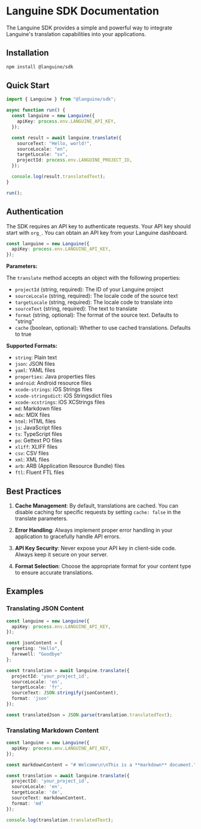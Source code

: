 # Languine SDK Documentation

The Languine SDK provides a simple and powerful way to integrate Languine's translation capabilities into your applications.

## Installation

```bash
npm install @languine/sdk
```

## Quick Start

```typescript
import { Languine } from "@languine/sdk";

async function run() {
  const languine = new Languine({
    apiKey: process.env.LANGUINE_API_KEY,
  });

  const result = await languine.translate({
    sourceText: "Hello, world!",
    sourceLocale: "en",
    targetLocale: "sv",
    projectId: process.env.LANGUINE_PROJECT_ID,
  });

  console.log(result.translatedText);
}

run();
```

## Authentication

The SDK requires an API key to authenticate requests. Your API key should start with `org_`. You can obtain an API key from your Languine dashboard.

```typescript
const languine = new Languine({
  apiKey: process.env.LANGUINE_API_KEY,
});
```

**Parameters:**

The `translate` method accepts an object with the following properties:

- `projectId` (string, required): The ID of your Languine project
- `sourceLocale` (string, required): The locale code of the source text
- `targetLocale` (string, required): The locale code to translate into
- `sourceText` (string, required): The text to translate
- `format` (string, optional): The format of the source text. Defaults to "string"
- `cache` (boolean, optional): Whether to use cached translations. Defaults to true

**Supported Formats:**

- `string`: Plain text
- `json`: JSON files
- `yaml`: YAML files
- `properties`: Java properties files
- `android`: Android resource files
- `xcode-strings`: iOS Strings files
- `xcode-stringsdict`: iOS Stringsdict files
- `xcode-xcstrings`: iOS XCStrings files
- `md`: Markdown files
- `mdx`: MDX files
- `html`: HTML files
- `js`: JavaScript files
- `ts`: TypeScript files
- `po`: Gettext PO files
- `xliff`: XLIFF files
- `csv`: CSV files
- `xml`: XML files
- `arb`: ARB (Application Resource Bundle) files
- `ftl`: Fluent FTL files


## Best Practices

1. **Cache Management**: By default, translations are cached. You can disable caching for specific requests by setting `cache: false` in the translate parameters.

2. **Error Handling**: Always implement proper error handling in your application to gracefully handle API errors.

3. **API Key Security**: Never expose your API key in client-side code. Always keep it secure on your server.

4. **Format Selection**: Choose the appropriate format for your content type to ensure accurate translations.

## Examples

### Translating JSON Content

```typescript
const languine = new Languine({
  apiKey: process.env.LANGUINE_API_KEY,
});

const jsonContent = {
  greeting: "Hello",
  farewell: "Goodbye"
};

const translation = await languine.translate({
  projectId: 'your_project_id',
  sourceLocale: 'en',
  targetLocale: 'fr',
  sourceText: JSON.stringify(jsonContent),
  format: 'json'
});

const translatedJson = JSON.parse(translation.translatedText);
```

### Translating Markdown Content

```typescript
const languine = new Languine({
  apiKey: process.env.LANGUINE_API_KEY,
});

const markdownContent = "# Welcome\n\nThis is a **markdown** document.";

const translation = await languine.translate({
  projectId: 'your_project_id',
  sourceLocale: 'en',
  targetLocale: 'de',
  sourceText: markdownContent,
  format: 'md'
});

console.log(translation.translatedText);
```
